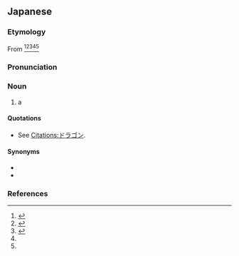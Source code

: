 ==Japanese==
{{DEFAULTSORT:とらごん'}}
{{swp|lang=ja}}

===Etymology===
From {{bor|ja|en|dragon}}<ref>{{R:Kokugo Dai Jiten}}</ref><ref>{{R:Daijisen}}</ref><ref>{{R:Kojien}}</ref><ref name="DJR"/><ref name="SMK5"/>

===Pronunciation===
{{ja-pron|acc=1|acc2=2|acc_ref=DJR,SMK5,NHK|acc2_ref=DJR,SMK5,NHK}}

===Noun===
{{ja-noun}}

# {{lb|ja|especially|fantasy}} a {{l|en|dragon}} {{gl|mythical creature}}

====Quotations====
* See [[Citations:ドラゴン]].

====Synonyms====
* {{ja-r|竜|りゅう}}
* {{ja-r|龍|りゅう}}

===References===
<references/>

{{C|ja|Dragons|Magic: The Gathering}}